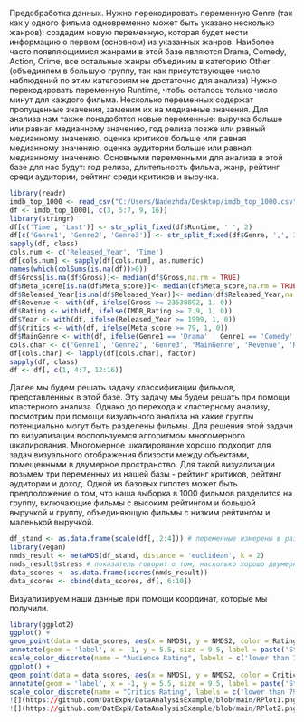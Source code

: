 Предобработка данных. 
Нужно перекодировать переменную Genre (так как у одного фильма одновременно может быть указано несколько жанров): создадим новую переменную, которая будет нести информацию о первом (основном) из указанных жанров. Наиболее часто появляющимися жанрами в этой базе являются Drama, Comedy, Action, Crime, все остальные жанры объединим в категорию Other (объединяем в большую группу, так как присутствующее число наблюдений по этим категориям не достаточно для анализа)
Нужно перекодировать переменную Runtime, чтобы осталось только число минут для каждого фильма.
Несколько переменных содержат пропущенные значения, заменим их на медианные значения.
Для анализа нам также понадобятся новые переменные: выручка больше или равная медианному значению, год релиза позже или равный медианному значению, оценка критиков больше или равная медианному значению, оценка аудитории больше или равная медианному значению.
Основными переменными для анализа в этой базе для нас будут: год релиза, длительность фильма, жанр, рейтинг среди аудитории, рейтинг среди критиков и выручка.
```{r}
library(readr)
imdb_top_1000 <- read_csv("C:/Users/Nadezhda/Desktop/imdb_top_1000.csv")
df <- imdb_top_1000[, c(3, 5:7, 9, 16)] 
library(stringr)
df[c('Time', 'Last')] <- str_split_fixed(df$Runtime, ' ', 2) 
df[c('Genre1', 'Genre2', 'Genre3')] <- str_split_fixed(df$Genre, ',', 3)
sapply(df, class) 
cols.num <- c('Released_Year', 'Time')
df[cols.num] <- sapply(df[cols.num], as.numeric)
names(which(colSums(is.na(df))>0)) 
df$Gross[is.na(df$Gross)]<- median(df$Gross,na.rm = TRUE)
df$Meta_score[is.na(df$Meta_score)]<- median(df$Meta_score,na.rm = TRUE)
df$Released_Year[is.na(df$Released_Year)]<- median(df$Released_Year,na.rm = TRUE)
df$Revenue <- with(df, ifelse(Gross >= 23530892, 1, 0))
df$Rating <- with(df, ifelse(IMDB_Rating >= 7.9, 1, 0))
df$Year <- with(df, ifelse(Released_Year >= 1999, 1, 0))
df$Critics <- with(df, ifelse(Meta_score >= 79, 1, 0))
df$MainGenre <- with(df, ifelse(Genre1 == 'Drama' | Genre1 == 'Comedy' | Genre1 == 'Action' | Genre1 == 'Crime', Genre1, 'Other'))
cols.char <- c('Genre1', 'Genre2', 'Genre3', 'MainGenre', 'Revenue', 'Rating', 'Year', 'Critics')
df[cols.char] <- lapply(df[cols.char], factor)
sapply(df, class)
df <- df[, c(1, 4:7, 12:16)]
```
Далее мы будем решать задачу классификации фильмов, представленных в этой базе. Эту задачу мы будем решать при помощи кластерного анализа. Однако до перехода к кластерному анализу, посмотрим при помощи визуального анализа на какие группы потенциально могут быть разделены фильмы. 
Для решения этой задачи по визуализации воспользуемся алгоритмом многомерного шкалирования. Многомерное шкалирование хорошо подходит для задач визуального отображения близости между объектами, помещенными в двумерное пространство. Для такой визуализации возьмем три переменных из нашей базы - рейтинг критиков, рейтинг аудитории и доход. Одной из базовых гипотез может быть предположение о том, что наша выборка в 1000 фильмов разделится на группу, включающие фильмы с высоким рейтингом и большой выручкой и группу, объединяющую фильмы с низким рейтингом и маленькой выручкой.
```{r}
df_stand <- as.data.frame(scale(df[, 2:4])) # переменные измерены в разных шкалах, требуется стандартизация
library(vegan)
nmds_result <- metaMDS(df_stand, distance = 'euclidean', k = 2)
nmds_result$stress # показатель говорит о том, насколько хорошо двумерное пространство подходит для отображения наших данных, то есть с какой точностью сработал алгоритм для наших данных (stress < 0.2 означает, что решение на два измерения хорошо подходит)
data_scores <- as.data.frame(scores(nmds_result))
data_scores <- cbind(data_scores, df[, 6:10])
```
Визуализируем наши данные при помощи координат, которые мы получили.
```{r}
library(ggplot2)
ggplot() +
geom_point(data = data_scores, aes(x = NMDS1, y = NMDS2, color = Rating), size = 2.5, alpha = 0.6) +
annotate(geom = 'label', x = -1, y = 5.5, size = 9.5, label = paste('Stress: ', round(nmds_result$stress, digits = 2))) +
scale_color_discrete(name = "Audience Rating", labels = c('lower than 7.9', '7.9 or higher'))
ggplot() +
geom_point(data = data_scores, aes(x = NMDS1, y = NMDS2, color = Critics), size = 2.5, alpha = 0.6) +
annotate(geom = 'label', x = -1, y = 5.5, size = 9.5, label = paste('Stress: ', round(nmds_result$stress, digits = 2))) +
scale_color_discrete(name = "Critics Rating", labels = c('lower than 79', '79 or higher'))
![](https://github.com/DatExpN/DataAnalysisExample/blob/main/RPlot1.png)
![](https://github.com/DatExpN/DataAnalysisExample/blob/main/RPlot2.png)
```
